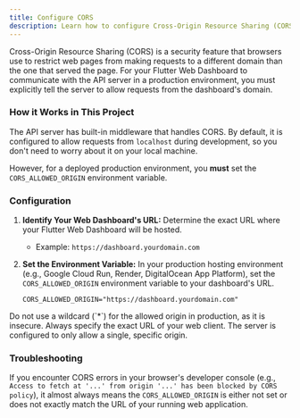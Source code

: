 ```yaml
---
title: Configure CORS
description: Learn how to configure Cross-Origin Resource Sharing (CORS) for the API server.
---
```



Cross-Origin Resource Sharing (CORS) is a security feature that browsers use to restrict web pages from making requests to a different domain than the one that served the page. For your Flutter Web Dashboard to communicate with the API server in a production environment, you must explicitly tell the server to allow requests from the dashboard's domain.

### How it Works in This Project

The API server has built-in middleware that handles CORS. By default, it is configured to allow requests from `localhost` during development, so you don't need to worry about it on your local machine.

However, for a deployed production environment, you **must** set the `CORS_ALLOWED_ORIGIN` environment variable.

### Configuration

1.  **Identify Your Web Dashboard's URL:**
    Determine the exact URL where your Flutter Web Dashboard will be hosted.
    -   Example: `https://dashboard.yourdomain.com`

2.  **Set the Environment Variable:**
    In your production hosting environment (e.g., Google Cloud Run, Render, DigitalOcean App Platform), set the `CORS_ALLOWED_ORIGIN` environment variable to your dashboard's URL.

    ```env
    CORS_ALLOWED_ORIGIN="https://dashboard.yourdomain.com"
    ```

<Aside type="caution" title="Be Specific">
Do not use a wildcard (`*`) for the allowed origin in production, as it is insecure. Always specify the exact URL of your web client. The server is configured to only allow a single, specific origin.
</Aside>

### Troubleshooting

If you encounter CORS errors in your browser's developer console (e.g., `Access to fetch at '...' from origin '...' has been blocked by CORS policy`), it almost always means the `CORS_ALLOWED_ORIGIN` is either not set or does not exactly match the URL of your running web application.
